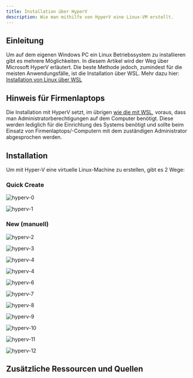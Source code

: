 ```yaml
---
title: Installation über HyperV
description: Wie man mithilfe von HyperV eine Linux-VM erstellt.
---
```


## Einleitung

Um auf dem eigenen Windows PC ein Linux Betriebssystem zu installieren gibt es mehrere Möglichkeiten. In diesem Artikel wird der Weg über Microsoft HyperV erläutert. Die beste Methode jedoch, zumindest für die meisten Anwendungsfälle, ist die Installation über WSL. Mehr dazu hier: [Installation von Linux über WSL](/linux/linux-install-wsl)

## Hinweis für Firmenlaptops

Die Installation mit HyperV setzt, im übrigen [wie die mit WSL](/linux/linux-install-wsl/), voraus, dass man Administratorberechtigungen auf dem Computer benötigt. Diese werden lediglich für die Einrichtung des Systems benötigt und sollte beim Einsatz von Firmenlaptops/-Computern mit dem zuständigen Administrator abgesprochen werden.

## Installation

Um mit Hyper-V eine virtuelle Linux-Machine zu erstellen, gibt es 2 Wege:

### Quick Create

![hyperv-0](../assets/linux-hyperv/hyperv-0.png)

![hyperv-1](../assets/linux-hyperv/hyperv-1.png)

### New (manuell)

![hyperv-2](../assets/linux-hyperv/hyperv-2.png)

![hyperv-3](../assets/linux-hyperv/hyperv-3.png)

![hyperv-4](../assets/linux-hyperv/hyperv-4.png)

![hyperv-4](../assets/linux-hyperv/hyperv-5.png)

![hyperv-6](../assets/linux-hyperv/hyperv-6.png)

![hyperv-7](../assets/linux-hyperv/hyperv-7.png)

![hyperv-8](../assets/linux-hyperv/hyperv-8.png)

![hyperv-9](../assets/linux-hyperv/hyperv-9.png)

![hyperv-10](../assets/linux-hyperv/hyperv-10.png)

![hyperv-11](../assets/linux-hyperv/hyperv-11.png)

![hyperv-12](../assets/linux-hyperv/hyperv-12.png)

## Zusätzliche Ressourcen und Quellen


<CardGrid>
  <LinkCard title="Bewährte Methoden für die Ausführung von Linux auf Hyper-V" href="https://learn.microsoft.com/de-de/windows-server/virtualization/hyper-v/best-practices-for-running-linux-on-hyper-v" target="_blank" />
  <LinkCard title="How to install Ubuntu 20.04 on Hyper-V with enhanced session" href="https://francescotonini.medium.com/how-to-install-ubuntu-20-04-on-hyper-v-with-enhanced-session-b20a269a5fa7" target="_blank" />
</CardGrid>
